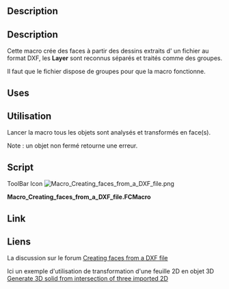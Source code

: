 <languages/>

{{Macro/fr
|Name=Creating faces from a DXF file
|Icon=Macro_Creating_faces_from_a_DXF_file.png
|Description=Cette macro crée des visages à partir d'un fichier DXF, les « calques » sont reconnus séparément et formés en groupes.
|Author=shoogen
|Version=1.0
|Date=2014-10-29
|FCVersion=Toutes
|Download=[https://wiki.freecad.org/images/0/03/Macro_Creating_faces_from_a_DXF_file.png Icône de la barre d'outils]
}}

<div lang="en" dir="ltr" class="mw-content-ltr">
==Description==
</div>

<div class="mw-translate-fuzzy">
==Description==
Cette macro crée des faces à partir des dessins extraits d' un fichier au format DXF, les '''Layer''' sont reconnus séparés et traités comme des groupes.
</div>

Il faut que le fichier dispose de groupes pour que la macro fonctionne.

<div lang="en" dir="ltr" class="mw-content-ltr">
==Uses==
</div>

<div class="mw-translate-fuzzy">
==Utilisation==
Lancer la macro tous les objets sont analysés et transformés en face(s).
</div>

Note : un objet non fermé retourne une erreur.

==Script==

<div lang="en" dir="ltr" class="mw-content-ltr">
ToolBar Icon [[Image:Macro_Creating_faces_from_a_DXF_file.png]]
</div>

'''Macro_Creating_faces_from_a_DXF_file.FCMacro'''

{{MacroCode|code=
import FreeCAD,Part,OpenSCAD2Dgeom
doc = App.ActiveDocument
for group in doc.findObjects('App::DocumentObjectGroup'):
    try:
        edges=sum((obj.Shape.Edges for obj in group.Group \
                if hasattr(obj,'Shape')),[])
        face = OpenSCAD2Dgeom.edgestofaces(edges)
        faceobj = doc.addObject('Part::Feature','face_%s' % group.Name)
        faceobj.Label = 'face_%s' % group.Label
        faceobj.Shape = face
    except Part.OCCError: # Exception: # 
        FreeCAD.Console.PrintError('Error in Group %s (%s)' % (group.Name,group.Label)+"\n")
}}

<div lang="en" dir="ltr" class="mw-content-ltr">
==Link==
</div>

<div class="mw-translate-fuzzy">
==Liens==
La discussion sur le forum [https://forum.freecad.org/viewtopic.php?f=3&t=8144 Creating faces from a DXF file]
</div>

Ici un exemple d'utilisation de transformation d'une feuille 2D en objet 3D [https://forum.freecad.org/viewtopic.php?f=3&t=8280&p=67863#p67840 Generate 3D solid from intersection of three imported 2D]
